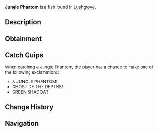 {{FishInfobox
|image          = Jungle Phantom.png
|rarity         = Mythical
|sea            = Second Sea
|location       = [[Lushgrove]]
|sublocation    = 
|sources        = Fishing Rod
|radar_location = 
|prog_speed     = -70
|xp             = 1200
|weather        = Rain
|time           = Night
|season         = Summer
|bait           = Lushrooms
|base_weight    = 160
|base_value     = 2400
|weight_range   = 100
|base_chance    = 11
|base_resil     = 20
}}
'''Jungle Phantom''' is a {{Rarity|Mythical}} fish found in [[Lushgrove]].

== Description ==
{{Description|A green fish with light green fins and dark green accents, fading into the jungle depths like a specter.|Bestiary Entry}}

== Obtainment ==
{{Description|It slips away when the warm rains drench the dark.|Bestiary Hint}}
{{Fish Availability|
Lushgrove
|top_rods      = 
Great Rod of Oscar\52475.94\132217.64;
Astralhook Rod\48921.34\133058.57;
Free Spirit Rod\47434.95\152562.87;
Krampus's Rod\45645.18\67375.81;
Azure Of Lagoon\44693.25\143213.04;
Magma Rod\44446\81727.2;
Frostfire Rod\30715.28\66108.92;
Firefly Rod\38939.76\152057.39;
Wildflower Rod\36854.32\138426.59;
Adventurer's Rod\32132.1\136532.89;
Lucky Rod\22155.77\88945.4;
Long Rod\19582.29\84549.06;
Blazebringer Rod\38386.73\118349.9;
Verdant Shear Rod\35365.85\111291.36;
Trident Rod\28998.2\91841.16;
Steady Rod\27424.36\66849.64;
Seraphic Rod\24517.23\77152.28;
Ethereal Prism Rod\24413.39\75981.18;
No-Life Rod\23394.54\76064.76;
Challenger's Rod\22872.33\74087.86;
Rod Of The Forgotten Fang\22349.66\70578.46;
Rod Of The Exalted One\22064.4\68485.07;
Rod Of The Depths\21225.79\67750.65;
Depthseeker Rod\20771.4\69405.86;
Volcanic Rod\20355.24\66947.25;
Avalanche Rod\20250.14\67773.59;
Zeus Rod\20073.61\66020.98
|recommended   = Astralhook Rod
}}

== Catch Quips ==
When catching a Jungle Phantom, the player has a chance to make one of the following exclamations:
* A JUNGLE PHANTOM!
* GHOST OF THE DEPTHS!
* GREEN SHADOW!

== Change History ==
{{Change History|{{subst:Current Version}}}}

== Navigation ==
{{Fish Navbox|Lushgrove}}